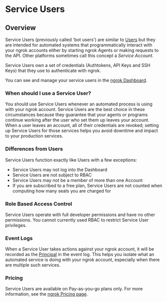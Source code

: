 # Service Users

## Overview

Service Users (previously called 'bot users') are similar to [Users](/iam/users/) but they are intended for
automated systems that programmatically interact with your ngrok accounts
either by starting ngrok Agents or making requests to the API. Other platforms
sometimes call this concept a _Service Account_.

Service Users own a set of credentials (Authtokens, API Keys and SSH Keys) that
they use to authenticate with ngrok.

You can see and manage your service users in the [ngrok
Dashboard](https://dashboard.ngrok.com/users/bots).

### When should I use a Service User? 

You should use Service Users whenever an automated process is using with your ngrok
account. Service Users are the best choice in these circumstances because they
guarantee that your agents or programs continue working after the user who set
them up leaves your account. When a user leaves an account, all of their
credentials are revoked; setting up Service Users for those services helps you
avoid downtime and impact to your production services.

### Differences from Users

Service Users function exactly like Users with a few exceptions:

- Service Users may not log into the Dashboard
- Service Users are not subject to RBAC
- Service Users may not be a member of more than one Account
- If you are subscribed to a free plan, Service Users are not counted
  when computing how many seats you are charged for

### Role Based Access Control

Service Users operate with full developer permissions and have no other
permissions. You cannot currently used RBAC to restrict Service User privileges.

### Event Logs

When a Service User takes actions against your ngrok account, it will be recorded
as the [Principal](/obs/events/#principal-object) in the event log. This helps you
isolate what an automated service is doing with your ngrok account, especially
when there are multiple such services.

### Pricing

Service Users are available on Pay-as-you-go plans only. For more information, see the [ngrok Pricing page](https://ngrok.com/pricing).
